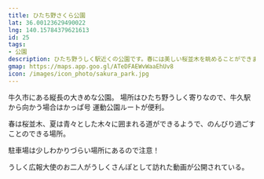 ```yaml
---
title: ひたち野さくら公園
lat: 36.00123629490022
lng: 140.15784379621613
id: 25
tags:
- 公園
description: ひたち野うしく駅近くの公園です。春には美しい桜並木を眺めることができます。
gmap: https://maps.app.goo.gl/ATeDFAEWvWaaEhUv8
icon: /images/icon_photo/sakura_park.jpg
---
```


<LinkedImage
  src="/images/photos/sakura-park_overall-view.jpg"
  href="/photo_pages/sakura-park_overall-view"
/>

牛久市にある縦長の大きめな公園。
場所はひたち野うしく寄りなので、牛久駅から向かう場合はかっぱ号 運動公園ルートが便利。

<LinkedImage
  src="/images/photos/sakura-park_sign.jpg"
  href="/photo_pages/sakura-park_sign"
/>

春は桜並木、夏は青々とした木々に囲まれる道ができるようで、のんびり過ごすことのできる場所。

<LinkedImage
  src="/images/photos/sakura_park-statue.jpg"
  href="/photo_pages/sakura_park-statue"
/>

駐車場は少しわかりづらい場所にあるので注意！

うしく広報大使のお二人がうしくさんぽとして訪れた動画が公開されている。

<YouTubeEmbed videoId="sciswj590do" />
